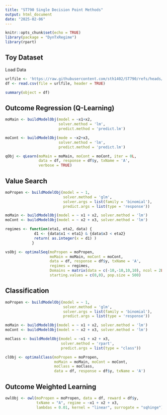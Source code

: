 ```yaml
---
title: "ST790 Single Decision Point Methods"
output: html_document
date: "2025-02-06"
---
```


```r
knitr::opts_chunk$set(echo = TRUE)
library(package = "DynTxRegime")
library(rpart)
```

## Toy Dataset

Load Data

```r
urlfile <- 'https://raw.githubusercontent.com/sth1402/ST790/refs/heads/main/st790Data.txt'
df <- read.csv(file = urlfile, header = TRUE)
```

```r
summary(object = df)
```

## Outcome Regression (Q-Learning)

```r
moMain <- buildModelObj(model = ~x1+x2,
                        solver.method = 'lm',
                        predict.method = 'predict.lm')

moCont <- buildModelObj(mode = ~x2+x3,
                        solver.method = 'lm',
                        predict.method = 'predict.lm')

qObj <- qLearn(moMain = moMain, moCont = moCont, iter = 0L,
               data = df, response = df$y, txName = 'A',
               verbose = TRUE)
```

## Value Search


```r
moPropen <- buildModelObj(model = ~ 1,
                          solver.method = 'glm',
                          solver.args = list(family = 'binomial'),  
                          predict.args = list(type = 'response'))

moMain <- buildModelObj(model = ~ x1 + x2, solver.method = 'lm')
moCont <- buildModelObj(model = ~ x2 + x3, solver.method = 'lm')

regimes <- function(eta1, eta2, data) {
             d1 <- {data$x1 < eta1} & {data$x3 < eta2}
             return( as.integer(x = d1) )
            }

vsObj <- optimalSeq(moPropen = moPropen,
                    moMain = moMain, moCont = moCont,
                    data = df, response = df$y, txName = 'A',
                    regimes = regimes, 
                    Domains = matrix(data = c(-10,-10,10,10), ncol = 2L),
                    starting.values = c(0,0), pop.size = 500)
```

## Classification

```r
moPropen <- buildModelObj(model = ~ 1,
                          solver.method = 'glm',
                          solver.args = list(family = 'binomial'),  
                          predict.args = list(type = 'response'))

moMain <- buildModelObj(model = ~ x1 + x2, solver.method = 'lm')
moCont <- buildModelObj(model = ~ x2 + x3, solver.method = 'lm')

moClass <- buildModelObj(model = ~x1 + x2 + x3,
                         solver.method = 'rpart',
                         predict.args = list(type = "class"))

clObj <- optimalClass(moPropen = moPropen,
                      moMain = moMain, moCont = moCont,
                      moClass = moClass,
                      data = df, response = df$y, txName = 'A')
```



## Outcome Weighted Learning


```r
owlObj <- owl(moPropen = moPropen, data = df, reward = df$y,
              txName = "A", regime = ~x1 + x2 + x3,
              lambdas = 0.01, kernel = "linear", surrogate = "sqhinge")
```

